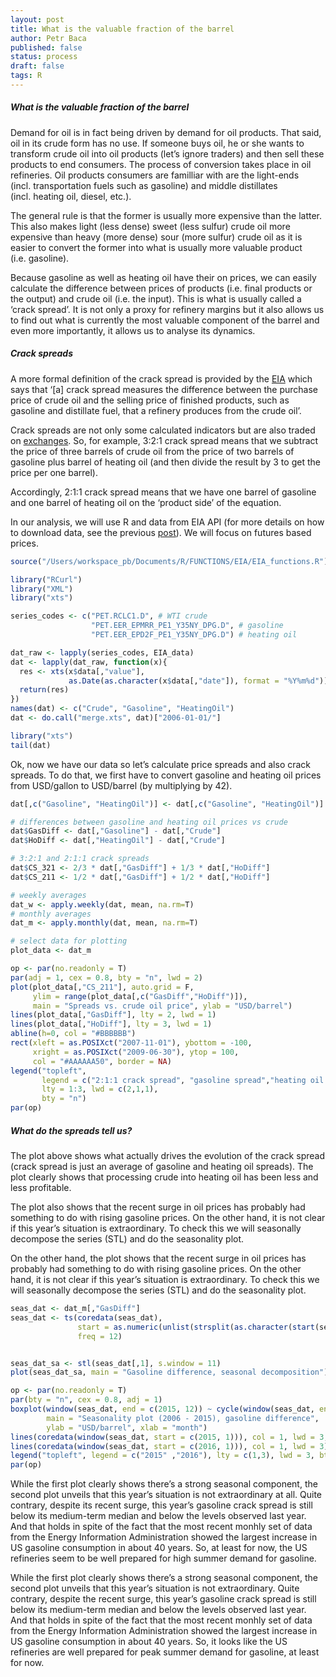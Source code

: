 ```yaml
---
layout: post
title: What is the valuable fraction of the barrel
author: Petr Baca
published: false
status: process
draft: false
tags: R
---
```

##### What is the valuable fraction of the barrel

Demand for oil is in fact being driven by demand for oil products. That said, oil in its crude form has no use. If someone buys oil, he or she wants to transform crude oil into oil products (let's ignore traders) and then sell these products to end consumers. The process of conversion takes place in oil refineries. Oil products consumers are familliar with are the light-ends (incl. transportation fuels such as gasoline) and middle distillates (incl. heating oil, diesel, etc.).

The general rule is that the former is usually more expensive than the latter. This also makes light (less dense) sweet (less sulfur) crude oil more expensive than heavy (more dense) sour (more sulfur) crude oil as it is easier to convert the former into what is usually more valuable product (i.e. gasoline).

Because gasoline as well as heating oil have their on prices, we can easily calculate the difference between prices of products (i.e. final products or the output) and crude oil (i.e. the input). This is what is usually called a 'crack spread'. It is not only a proxy for refinery margins but it also allows us to find out what is currently the most valuable component of the barrel and even more importantly, it allows us to analyse its dynamics.

##### Crack spreads

A more formal definition of the crack spread is provided by the [EIA](https://www.eia.gov/todayinenergy/includes/CrackSpread_Explain.cfm) which says that '[a] crack spread measures the difference between the purchase price of crude oil and the selling price of finished products, such as gasoline and distillate fuel, that a refinery produces from the crude oil'.

Crack spreads are not only some calculated indicators but are also traded on [exchanges](http://www.cmegroup.com/trading/energy/crack-spread-handbook.html). 
So, for example, 3:2:1 crack spread means that we subtract the price of three barrels of crude oil from the price of two barrels of gasoline plus barrel of heating oil (and then divide the result by 3 to get the price per one barrel).

Accordingly, 2:1:1 crack spread means that we have one barrel of gasoline and one barrel of heating oil on the 'product side' of the equation.

In our analysis, we will use R and data from EIA API (for more details on how to download data, see the previous [post](http://petrbaca.github.io/2016/03/27/EIA-data/)). We will focus on futures based prices.

```r
source("/Users/workspace_pb/Documents/R/FUNCTIONS/EIA/EIA_functions.R")

library("RCurl") 
library("XML") 
library("xts")

series_codes <- c("PET.RCLC1.D", # WTI crude
                  "PET.EER_EPMRR_PE1_Y35NY_DPG.D", # gasoline
                  "PET.EER_EPD2F_PE1_Y35NY_DPG.D") # heating oil

dat_raw <- lapply(series_codes, EIA_data)
dat <- lapply(dat_raw, function(x){
  res <- xts(x$data[,"value"],
             as.Date(as.character(x$data[,"date"]), format = "%Y%m%d"))
  return(res)
})
names(dat) <- c("Crude", "Gasoline", "HeatingOil")
dat <- do.call("merge.xts", dat)["2006-01-01/"]
```

```r
library("xts")
tail(dat)
```

Ok, now we have our data so let's calculate price spreads and also crack spreads. To do that, we first have to convert gasoline and heating oil prices from USD/gallon to USD/barrel (by multiplying by 42).

```r
dat[,c("Gasoline", "HeatingOil")] <- dat[,c("Gasoline", "HeatingOil")] * 42

# differences between gasoline and heating oil prices vs crude
dat$GasDiff <- dat[,"Gasoline"] - dat[,"Crude"]
dat$HoDiff <- dat[,"HeatingOil"] - dat[,"Crude"]

# 3:2:1 and 2:1:1 crack spreads
dat$CS_321 <- 2/3 * dat[,"GasDiff"] + 1/3 * dat[,"HoDiff"]
dat$CS_211 <- 1/2 * dat[,"GasDiff"] + 1/2 * dat[,"HoDiff"]

# weekly averages
dat_w <- apply.weekly(dat, mean, na.rm=T)
# monthly averages
dat_m <- apply.monthly(dat, mean, na.rm=T)

# select data for plotting
plot_data <- dat_m

op <- par(no.readonly = T)
par(adj = 1, cex = 0.8, bty = "n", lwd = 2)
plot(plot_data[,"CS_211"], auto.grid = F,
     ylim = range(plot_data[,c("GasDiff","HoDiff")]),
     main = "Spreads vs. crude oil price", ylab = "USD/barrel")
lines(plot_data[,"GasDiff"], lty = 2, lwd = 1)
lines(plot_data[,"HoDiff"], lty = 3, lwd = 1)
abline(h=0, col = "#BBBBBB")
rect(xleft = as.POSIXct("2007-11-01"), ybottom = -100,
     xright = as.POSIXct("2009-06-30"), ytop = 100,
     col = "#AAAAAA50", border = NA)
legend("topleft",
       legend = c("2:1:1 crack spread", "gasoline spread","heating oil spread"),
       lty = 1:3, lwd = c(2,1,1),
       bty = "n")
par(op)

```

##### What do the spreads tell us?

The plot above shows what actually drives the evolution of the crack spread (crack spread is just an average of gasoline and heating oil spreads). The plot clearly shows that processing crude into heating oil has been less and less profitable.

The plot also shows that the recent surge in oil prices has probably had something to do with rising gasoline prices. On the other hand, it is not clear if this year's situation is extraordinary. To check this we will seasonally decompose the series (STL) and do the seasonality plot.

On the other hand, the plot shows that the recent surge in oil prices has probably had something to do with rising gasoline prices. On the other hand, it is not clear if this year's situation is extraordinary. To check this we will seasonally decompose the series (STL) and do the seasonality plot.

```r

seas_dat <- dat_m[,"GasDiff"]
seas_dat <- ts(coredata(seas_dat),
               start = as.numeric(unlist(strsplit(as.character(start(seas_dat)), "-"))[1:2]),
               freq = 12)


seas_dat_sa <- stl(seas_dat[,1], s.window = 11)
plot(seas_dat_sa, main = "Gasoline difference, seasonal decomposition")

op <- par(no.readonly = T)
par(bty = "n", cex = 0.8, adj = 1)
boxplot(window(seas_dat, end = c(2015, 12)) ~ cycle(window(seas_dat, end = c(2015, 12))), col = "#EEEEEE", border = "#AAAAAA",
        main = "Seasonality plot (2006 - 2015), gasoline difference",
        ylab = "USD/barrel", xlab = "month")
lines(coredata(window(seas_dat, start = c(2015, 1))), col = 1, lwd = 3, lty = 3)
lines(coredata(window(seas_dat, start = c(2016, 1))), col = 1, lwd = 3)
legend("topleft", legend = c("2015" ,"2016"), lty = c(1,3), lwd = 3, bty = "n")
par(op)

```

While the first plot clearly shows there's a strong seasonal component, the second plot unveils that this year's situation is not extraordinary at all. Quite contrary, despite its recent surge, this year's gasoline crack spread is still below its medium-term median and below the levels observed last year. And that holds in spite of the fact that the most recent monhly set of data from the Energy Information Administration showed the largest increase in US gasoline consumption in about 40 years. So, at least for now, the US refineries seem to be well prepared for high summer demand for gasoline.

While the first plot clearly shows there's a strong seasonal component, the second plot unveils that this year's situation is not extraordinary. Quite contrary, despite the recent surge, this year's gasoline crack spread is still below its medium-term median and below the levels observed last year. And that holds in spite of the fact that the most recent monhly set of data from the Energy Information Administration showed the largest increase in US gasoline consumption in about 40 years. So, it looks like the US refineries are well prepared for peak summer demand for gasoline, at least for now.










